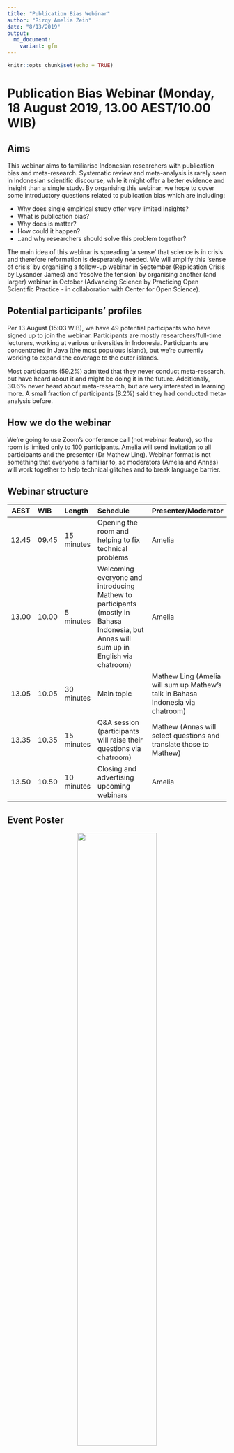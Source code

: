 ```yaml
---
title: "Publication Bias Webinar"
author: "Rizqy Amelia Zein"
date: "8/13/2019"
output: 
  md_document:
    variant: gfm
---
```


```r
knitr::opts_chunk$set(echo = TRUE)
```

# Publication Bias Webinar (Monday, 18 August 2019, 13.00 AEST/10.00 WIB)

## Aims
This webinar aims to familiarise Indonesian researchers with publication bias and meta-research. Systematic review and meta-analysis is rarely seen in Indonesian scientific discourse, while it might offer a better evidence and insight than a single study. By organising this webinar, we hope to cover some introductory questions related to publication bias which are including:

* Why does single empirical study offer very limited insights?
* What is publication bias?
* Why does is matter?
* How could it happen?
* ..and why researchers should solve this problem together?

The main idea of this webinar is spreading 'a sense' that science is in crisis and therefore reformation is desperately needed. We will amplify this 'sense of crisis' by organising a follow-up webinar in September (Replication Crisis by Lysander James) and 'resolve the tension' by organising another (and larger) webinar in October (Advancing Science by Practicing Open Scientific Practice - in collaboration with Center for Open Science).


## Potential participants' profiles
Per 13 August (15:03 WIB), we have 49 potential participants who have signed up to join the webinar. Participants are mostly researchers/full-time lecturers, working at various universities in Indonesia. Participants are concentrated in Java (the most populous island), but we're currently working to expand the coverage to the outer islands.

Most participants (59.2%) admitted that they never conduct meta-research, but have heard about it and might be doing it in the future. Additionaly, 30.6% never heard about meta-research, but are very interested in learning more. A small fraction of participants (8.2%) said they had conducted meta-analysis before.


## How we do the webinar
We're going to use Zoom's conference call (not webinar feature), so the room is limited only to 100 participants. Amelia will send invitation to all participants and the presenter (Dr Mathew Ling). Webinar format is not something that everyone is familiar to, so moderators (Amelia and Annas) will work together to help technical glitches and to break language barrier.


## Webinar structure
| AEST      | WIB      | Length     | Schedule                    | Presenter/Moderator           |
| --------- | :------- | :--------- | :-------------------------- | :---------------------------- |
| 12.45     | 09.45    | 15 minutes | Opening the room and helping to fix technical problems | Amelia |
| 13.00     | 10.00    | 5 minutes  | Welcoming everyone and introducing Mathew to participants (mostly in Bahasa Indonesia, but Annas will sum up in English via chatroom) | Amelia |
| 13.05     | 10.05    | 30 minutes | Main topic                  | Mathew Ling (Amelia will sum up Mathew's talk in Bahasa Indonesia via chatroom) |
| 13.35     | 10.35    | 15 minutes | Q&A session (participants will raise their questions via chatroom) | Mathew (Annas will select questions and translate those to Mathew) |
| 13.50     | 10.50    | 10 minutes | Closing and advertising upcoming webinars | Amelia |


## Event Poster

<center><img src="pic/pub-bias-webinar.png" style="width:60%;" class="fancyimage"/></center>